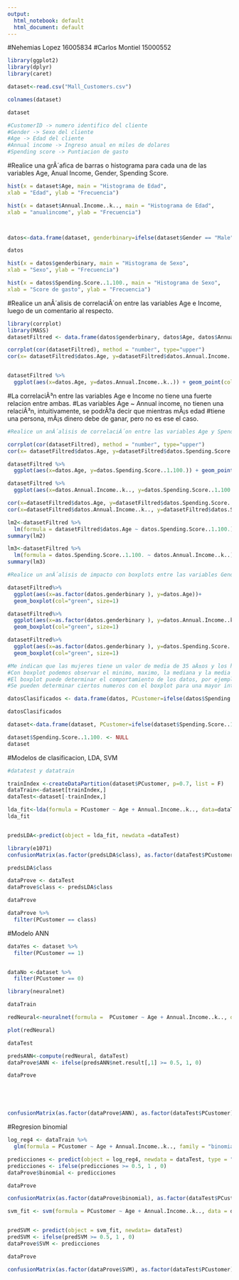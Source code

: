 ---
output:
  html_notebook: default
  html_document: default
---

#Nehemias Lopez 16005834
#Carlos Montiel 15000552

```{r}
library(ggplot2)
library(dplyr)
library(caret)
```




```{r}
dataset<-read.csv("Mall_Customers.csv")
```

```{r}
colnames(dataset)
```


```{r}
dataset
```

```{r}
#CustomerID -> numero identifico del cliente
#Gender -> Sexo del cliente
#Age -> Edad del cliente
#Annual income -> Ingreso anual en miles de dolares
#Spending score -> Puntiacion de gasto
```
#Realice una grÂ´afica de barras o histograma para cada una de las variables Age, Anual Income, Gender, Spending Score.

```{r}
hist(x = dataset$Age, main = "Histograma de Edad", 
xlab = "Edad", ylab = "Frecuencia")


```

```{r}

hist(x = dataset$Annual.Income..k.., main = "Histograma de Edad", 
xlab = "anualincome", ylab = "Frecuencia")



```

```{r}

```

```{r}
datos<-data.frame(dataset, genderbinary=ifelse(dataset$Gender == "Male" , 1, 0))
```




```{r}
datos
```


```{r}
hist(x = datos$genderbinary, main = "Histograma de Sexo", 
xlab = "Sexo", ylab = "Frecuencia")

```


```{r}
hist(x = datos$Spending.Score..1.100., main = "Histograma de Sexo", 
xlab = "Score de gasto", ylab = "Frecuencia")
```


#Realice un anÂ´alisis de correlaciÂ´on entre las variables Age e Income, luego de un comentario al respecto.
```{r}
library(corrplot)
library(MASS)
datasetFiltred <- data.frame(datos$genderbinary, datos$Age, datos$Annual.Income..k.., datos$Spending.Score..1.100.)

corrplot(cor(datasetFiltred), method = "number", type="upper")
cor(x= datasetFiltred$datos.Age, y=datasetFiltred$datos.Annual.Income..k..)
```

```{r}

```

```{r}
datasetFiltred %>%
  ggplot(aes(x=datos.Age, y=datos.Annual.Income..k..)) + geom_point(col="blue")+theme_classic()

```


#La correlaciÃ³n entre las variables Age e Income no tiene una fuerte relacion entre ambas.
#Las variables Age ~ Annual income, no tienen una relaciÃ³n, intuitivamente, se podrÃ?a decir que mientras mÃ¡s edad 
#tiene una persona, mÃ¡s dinero debe de ganar, pero no es ese el caso.



```{r}
#Realice un anÂ´alisis de correlaciÂ´on entre las variables Age y Spending Score, luego Income y Spending Score, luego de un comentario al respecto.

corrplot(cor(datasetFiltred), method = "number", type="upper")
cor(x= datasetFiltred$datos.Age, y=datasetFiltred$datos.Spending.Score..1.100.)

```

```{r}
datasetFiltred %>%
  ggplot(aes(x=datos.Age, y=datos.Spending.Score..1.100.)) + geom_point(col="blue")+theme_classic()

```



```{r}
datasetFiltred %>%
  ggplot(aes(x=datos.Annual.Income..k.., y=datos.Spending.Score..1.100.)) + geom_point(col="green")+theme_classic()

```

```{r}
cor(x=datasetFiltred$datos.Age, y=datasetFiltred$datos.Spending.Score..1.100.)
cor(x=datasetFiltred$datos.Annual.Income..k.., y=datasetFiltred$datos.Spending.Score..1.100.)
```


```{r}
lm2<-datasetFiltred %>%
  lm(formula = datasetFiltred$datos.Age ~ datos.Spending.Score..1.100.)
summary(lm2)

```



```{r}
lm3<-datasetFiltred %>%
  lm(formula = datos.Spending.Score..1.100. ~ datos.Annual.Income..k..)
summary(lm3)
```

```{r}
#Realice un anÂ´alisis de impacto con boxplots entre las variables Gender y las variables Age, Income y Spending Score, luego de un comentario al respecto

datasetFiltred%>%
  ggplot(aes(x=as.factor(datos.genderbinary ), y=datos.Age))+
  geom_boxplot(col="green", size=1)
```

```{r}
datasetFiltred%>%
  ggplot(aes(x=as.factor(datos.genderbinary ), y=datos.Annual.Income..k..))+
  geom_boxplot(col="green", size=1)
```


```{r}
datasetFiltred%>%
  ggplot(aes(x=as.factor(datos.genderbinary ), y=datos.Spending.Score..1.100.))+
  geom_boxplot(col="green", size=1)
```


```{r}
#Me indican que las mujeres tiene un valor de media de 35 aÃ±os y los hombres tienen un valor de media de 38 aÃ±os
#Con boxplot podemos observar el minimo, maximo, la mediana y la media
#El boxplot puede determinar el comportamiento de los datos, por ejemplo(La persona con mayor edad del dataset es hombre.)
#Se pueden determinar ciertos numeros con el boxplot para una mayor interpretacion de la data
```


```{r}

datosClasificados <- data.frame(datos, PCustomer=ifelse(datos$Spending.Score..1.100.>=50, 1, 0))
```


```{r}
datosClasificados
```


```{r}
dataset<-data.frame(dataset, PCustomer=ifelse(dataset$Spending.Score..1.100. > 50, 1, 0))


```

```{r}
dataset$Spending.Score..1.100. <- NULL
dataset
```

#Modelos de clasificacion, LDA, SVM 

```{r}
#datatest y datatrain

trainIndex <-createDataPartition(dataset$PCustomer, p=0.7, list = F)
dataTrain<-dataset[trainIndex,]
dataTest<-dataset[-trainIndex,]

```




```{r}
lda_fit<-lda(formula = PCustomer ~ Age + Annual.Income..k.., data=dataTrain)
lda_fit


predsLDA<-predict(object = lda_fit, newdata =dataTest)


```




```{r}
library(e1071)
confusionMatrix(as.factor(predsLDA$class), as.factor(dataTest$PCustomer), positive = "1")

```

```{r}
predsLDA$class
```
```{r}
dataProve <- dataTest
dataProve$class <- predsLDA$class
```

```{r}
dataProve
```


```{r}
dataProve %>%
  filter(PCustomer == class)
```

#Modelo ANN
```{r}
dataYes <- dataset %>%
  filter(PCustomer == 1)


dataNo <-dataset %>%
  filter(PCustomer == 0)
```


```{r}

library(neuralnet)
```
```{r}
dataTrain
```

```{r}

redNeural<-neuralnet(formula =  PCustomer ~ Age + Annual.Income..k.., data=dataTrain, hidden = 6, err.fct="ce", linear.output = FALSE)

plot(redNeural)
```
```{r}
dataTest
```

```{r}
predsANN<-compute(redNeural, dataTest)
dataProve$ANN <- ifelse(predsANN$net.result[,1] >= 0.5, 1, 0)

dataProve






```
```{r}
confusionMatrix(as.factor(dataProve$ANN), as.factor(dataTest$PCustomer), positive = "1")
```
#Regresion binomial
```{r}

log_reg4 <- dataTrain %>%
  glm(formula = PCustomer ~ Age + Annual.Income..k.., family = "binomial")

```


```{r}
predicciones <- predict(object = log_reg4, newdata = dataTest, type = "response")
predicciones <- ifelse(predicciones >= 0.5, 1 , 0)
dataProve$binomial <- predicciones
```

```{r}
dataProve
```
```{r}
confusionMatrix(as.factor(dataProve$binomial), as.factor(dataTest$PCustomer), positive = "1")
```

```{r}
svm_fit <- svm(formula = PCustomer ~ Age + Annual.Income..k.., data = dataTrain, kernel = "radial", gamma=5)


predSVM <- predict(object = svm_fit, newdata= dataTest)
predSVM <- ifelse(predSVM >= 0.5, 1 , 0)
dataProve$SVM <- predicciones
```
```{r}
dataProve
```

```{r}
confusionMatrix(as.factor(dataProve$SVM), as.factor(dataTest$PCustomer), positive = "1")
```

